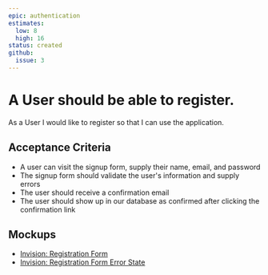 ```yaml
---
epic: authentication
estimates:
  low: 8
  high: 16
status: created
github:
  issue: 3
---
```

# A User should be able to register.

As a User I would like to register so that I can use the application.

## Acceptance Criteria

*   A user can visit the signup form, supply their name, email, and password
*   The signup form should validate the user's information and supply errors
*   The user should receive a confirmation email
*   The user should show up in our database as confirmed after clicking the confirmation link

## Mockups

*   [Invision: Registration Form](https://invisionapp.com)
*   [Invision: Registration Form Error State](https://invisionapp.com)
